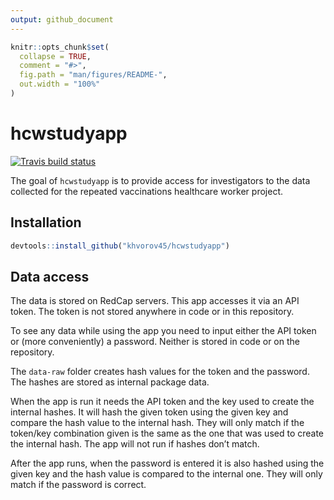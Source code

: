 ```yaml
---
output: github_document
---
```


<!-- README.md is generated from README.Rmd. Please edit that file -->

```r
knitr::opts_chunk$set(
  collapse = TRUE,
  comment = "#>",
  fig.path = "man/figures/README-",
  out.width = "100%"
)
```

# hcwstudyapp

<!-- badges: start -->
[![Travis build status](https://travis-ci.org/khvorov45/hcwstudyapp.svg?branch=master)](https://travis-ci.org/khvorov45/hcwstudyapp)
<!-- badges: end -->

The goal of `hcwstudyapp` is to provide access for investigators to the data collected for the repeated vaccinations healthcare worker project.

## Installation

```r
devtools::install_github("khvorov45/hcwstudyapp")
```

## Data access

The data is stored on RedCap servers. This app accesses it via an API token. The token is not stored anywhere in code or in this repository.

To see any data while using the app you need to input either the API token or (more conveniently) a password. Neither is stored in code or on the repository.

The `data-raw` folder creates hash values for the token and the password. The hashes are stored as internal package data.

When the app is run it needs the API token and the key used to create the internal hashes. It will hash the given token using the given key and compare the hash value to the internal hash. They will only match if the token/key combination given is the same as the one that was used to create the internal hash. The app will not run if hashes don't match.

After the app runs, when the password is entered it is also hashed using the given key and the hash value is compared to the internal one. They will only match if the password is correct.
